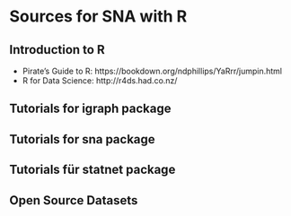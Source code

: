 # Sources for SNA with R

## Introduction to R
* Pirate's Guide to R: https://bookdown.org/ndphillips/YaRrr/jumpin.html
* R for Data Science: http://r4ds.had.co.nz/


## Tutorials for igraph package

## Tutorials for sna package

## Tutorials für statnet package

## Open Source Datasets



